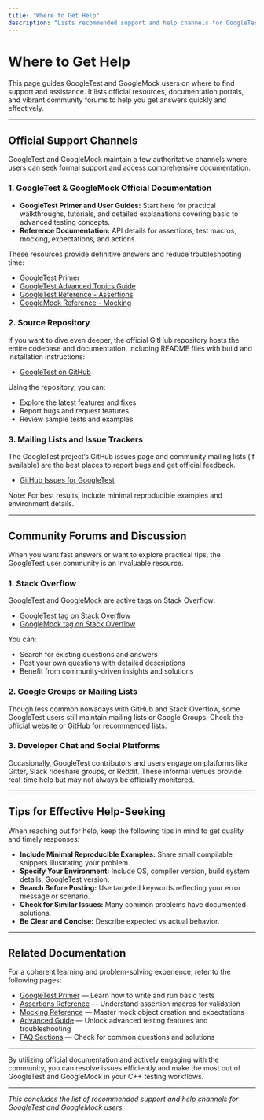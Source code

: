 ```yaml
---
title: "Where to Get Help"
description: "Lists recommended support and help channels for GoogleTest and GoogleMock users, including official sites, documentation hubs, and productive community forums where users can seek assistance."
---
```


# Where to Get Help

This page guides GoogleTest and GoogleMock users on where to find support and assistance. It lists official resources, documentation portals, and vibrant community forums to help you get answers quickly and effectively.

---

## Official Support Channels

GoogleTest and GoogleMock maintain a few authoritative channels where users can seek formal support and access comprehensive documentation.

### 1. GoogleTest & GoogleMock Official Documentation

- **GoogleTest Primer and User Guides:** Start here for practical walkthroughs, tutorials, and detailed explanations covering basic to advanced testing concepts.
- **Reference Documentation:** API details for assertions, test macros, mocking, expectations, and actions.

These resources provide definitive answers and reduce troubleshooting time:

- [GoogleTest Primer](https://google.github.io/googletest/primer.html)
- [GoogleTest Advanced Topics Guide](https://google.github.io/googletest/advanced.html)
- [GoogleTest Reference - Assertions](https://google.github.io/googletest/reference/assertions.html)
- [GoogleMock Reference - Mocking](https://google.github.io/googletest/gmock/reference/index.html)

### 2. Source Repository

If you want to dive even deeper, the official GitHub repository hosts the entire codebase and documentation, including README files with build and installation instructions:

- [GoogleTest on GitHub](https://github.com/google/googletest)

Using the repository, you can:

- Explore the latest features and fixes
- Report bugs and request features
- Review sample tests and examples

### 3. Mailing Lists and Issue Trackers

The GoogleTest project’s GitHub issues page and community mailing lists (if available) are the best places to report bugs and get official feedback.

- [GitHub Issues for GoogleTest](https://github.com/google/googletest/issues)

Note: For best results, include minimal reproducible examples and environment details.

---

## Community Forums and Discussion

When you want fast answers or want to explore practical tips, the GoogleTest user community is an invaluable resource.

### 1. Stack Overflow

GoogleTest and GoogleMock are active tags on Stack Overflow:

- [GoogleTest tag on Stack Overflow](https://stackoverflow.com/questions/tagged/googletest)
- [GoogleMock tag on Stack Overflow](https://stackoverflow.com/questions/tagged/googlemock)

You can:

- Search for existing questions and answers
- Post your own questions with detailed descriptions
- Benefit from community-driven insights and solutions

### 2. Google Groups or Mailing Lists

Though less common nowadays with GitHub and Stack Overflow, some GoogleTest users still maintain mailing lists or Google Groups. Check the official website or GitHub for recommended lists.

### 3. Developer Chat and Social Platforms

Occasionally, GoogleTest contributors and users engage on platforms like Gitter, Slack rideshare groups, or Reddit. These informal venues provide real-time help but may not always be officially monitored.

---

## Tips for Effective Help-Seeking

When reaching out for help, keep the following tips in mind to get quality and timely responses:

- **Include Minimal Reproducible Examples:** Share small compilable snippets illustrating your problem.
- **Specify Your Environment:** Include OS, compiler version, build system details, GoogleTest version.
- **Search Before Posting:** Use targeted keywords reflecting your error message or scenario.
- **Check for Similar Issues:** Many common problems have documented solutions.
- **Be Clear and Concise:** Describe expected vs actual behavior.

---

## Related Documentation

For a coherent learning and problem-solving experience, refer to the following pages:

- [GoogleTest Primer](primer.md) — Learn how to write and run basic tests
- [Assertions Reference](reference/assertions.md) — Understand assertion macros for validation
- [Mocking Reference](reference/mocking.md) — Master mock object creation and expectations
- [Advanced Guide](advanced.md) — Unlock advanced testing features and troubleshooting
- [FAQ Sections](../faq) — Check for common questions and solutions

---

By utilizing official documentation and actively engaging with the community, you can resolve issues efficiently and make the most out of GoogleTest and GoogleMock in your C++ testing workflows.

---

*This concludes the list of recommended support and help channels for GoogleTest and GoogleMock users.*
